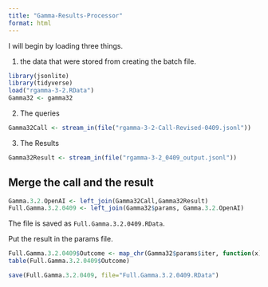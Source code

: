 ```yaml
---
title: "Gamma-Results-Processor"
format: html
---
```


I will begin by loading three things.  

1. the data that were stored from creating the batch file.

```r
library(jsonlite)
library(tidyverse)
load("rgamma-3-2.RData")
Gamma32 <- gamma32
```

2. The queries

```r
Gamma32Call <- stream_in(file("rgamma-3-2-Call-Revised-0409.jsonl"))
```

3. The Results

```r
Gamma32Result <- stream_in(file("rgamma-3-2_0409_output.jsonl"))
```

## Merge the call and the result

```r
Gamma.3.2.OpenAI <- left_join(Gamma32Call,Gamma32Result)
Full.Gamma.3.2.0409 <- left_join(Gamma32$params, Gamma.3.2.OpenAI)
```

The file is saved as `Full.Gamma.3.2.0409.RData`.

Put the result in the params file.

```r
Full.Gamma.3.2.0409$Outcome <- map_chr(Gamma32$params$iter, function(x) { unlist(Gamma32Result$response$body$choices[[x]][[2]][2]) })
table(Full.Gamma.3.2.0409$Outcome)
```

```r
save(Full.Gamma.3.2.0409, file="Full.Gamma.3.2.0409.RData")
```

